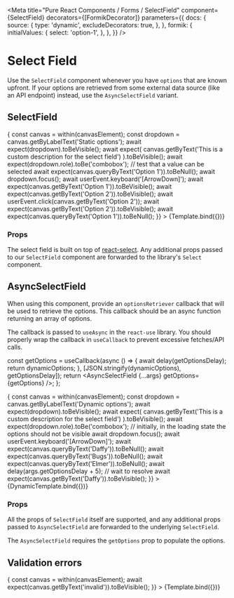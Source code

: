 



<Meta
  title="Pure React Components / Forms / SelectField"
  component={SelectField}
  decorators={[FormikDecorator]}
  parameters={{
    docs: {
      source: {
        type: 'dynamic',
        excludeDecorators: true,
      },
    },
    formik: {
      initialValues: {
        select: 'option-1',
      },
    },
  }}
/>

# Select Field

Use the `SelectField` component whenever you have `options` that are known upfront. If your options
are retrieved from some external data source (like an API endpoint) instead, use the
`AsyncSelectField` variant.

## SelectField


<Canvas>
  <Story
    name="Static"
    args={{
      name: 'select',
      id: 'select-static',
      label: 'Static options',
      description: 'This is a custom description for the select field',
      disabled: false,
      isRequired: true,
      options: [
        {value: 'option-1', label: 'Option 1'},
        {value: 'option-2', label: 'Option 2'},
      ],
    }}
    parameters={{
      formik: {
        initialValues: {
          select: '',
        },
      },
    }}
    play={async ({canvasElement}) => {
      const canvas = within(canvasElement);
      const dropdown = canvas.getByLabelText('Static options');
      await expect(dropdown).toBeVisible();
      await expect(
        canvas.getByText('This is a custom description for the select field')
      ).toBeVisible();
      await expect(dropdown.role).toBe('combobox');
      // test that a value can be selected
      await expect(canvas.queryByText('Option 1')).toBeNull();
      await dropdown.focus();
      await userEvent.keyboard('[ArrowDown]');
      await expect(canvas.getByText('Option 1')).toBeVisible();
      await expect(canvas.getByText('Option 2')).toBeVisible();
      await userEvent.click(canvas.getByText('Option 2'));
      await expect(canvas.getByText('Option 2')).toBeVisible();
      await expect(canvas.queryByText('Option 1')).toBeNull();
    }}
  >
    {Template.bind({})}
  </Story>
</Canvas>

### Props

The select field is built on top of [react-select](https://react-select.com/). Any additional props
passed to our `SelectField` component are forwarded to the library's `Select` component.

<ArgsTable of={SelectField} />

## AsyncSelectField

When using this component, provide an `optionsRetriever` callback that will be used to retrieve the
options. This callback should be an async function returning an array of options.

The callback is passed to `useAsync` in the `react-use` library. You should properly wrap the
callback in `useCallback` to prevent excessive fetches/API calls.

  const getOptions = useCallback(async () => {
    await delay(getOptionsDelay);
    return dynamicOptions;
  }, [JSON.stringify(dynamicOptions), getOptionsDelay]);
  return <AsyncSelectField {...args} getOptions={getOptions} />;
};

<Canvas>
  <Story
    name="Async"
    args={{
      name: 'select',
      id: 'select-dynamic',
      label: 'Dynamic options',
      description: 'This is a custom description for the select field',
      disabled: false,
      isRequired: true,
      getOptionsDelay: 1000,
      dynamicOptions: [
        {value: 'daffy', label: 'Daffy'},
        {value: 'bugs', label: 'Bugs'},
        {value: 'elmer', label: 'Elmer'},
      ],
    }}
    argTypes={{
      options: {table: {disable: true}},
    }}
    play={async ({canvasElement, args}) => {
      const canvas = within(canvasElement);
      const dropdown = canvas.getByLabelText('Dynamic options');
      await expect(dropdown).toBeVisible();
      await expect(
        canvas.getByText('This is a custom description for the select field')
      ).toBeVisible();
      await expect(dropdown.role).toBe('combobox');
      // initially, in the loading state the options should not be visible
      await dropdown.focus();
      await userEvent.keyboard('[ArrowDown]');
      await expect(canvas.queryByText('Daffy')).toBeNull();
      await expect(canvas.queryByText('Bugs')).toBeNull();
      await expect(canvas.queryByText('Elmer')).toBeNull();
      await delay(args.getOptionsDelay + 5); // wait to resolve
      await expect(canvas.getByText('Daffy')).toBeVisible();
    }}
  >
    {DynamicTemplate.bind({})}
  </Story>
</Canvas>

### Props

All the props of `SelectField` itself are supported, and any additional props passed to
`AsyncSelectField` are forwarded to the underlying `SelectField`.

The `AsyncSelectField` requires the `getOptions` prop to populate the options.

<ArgsTable of={AsyncSelectField} />

## Validation errors

<Canvas>
  <Story
    name="Validation error"
    parameters={{
      formik: {
        initialValues: {
          invalidSelect: '',
        },
        initialErrors: {
          invalidSelect: 'invalid',
        },
      },
    }}
    args={{
      name: 'invalidSelect',
      label: 'Invalid select',
      description: 'Description above the errors',
      disabled: false,
      isRequired: false,
      options: [
        {value: 'option-1', label: 'Option 1'},
        {value: 'option-2', label: 'Option 2'},
      ],
    }}
    play={async ({canvasElement}) => {
      const canvas = within(canvasElement);
      await expect(canvas.getByText('invalid')).toBeVisible();
    }}
  >
    {Template.bind({})}
  </Story>
</Canvas>
